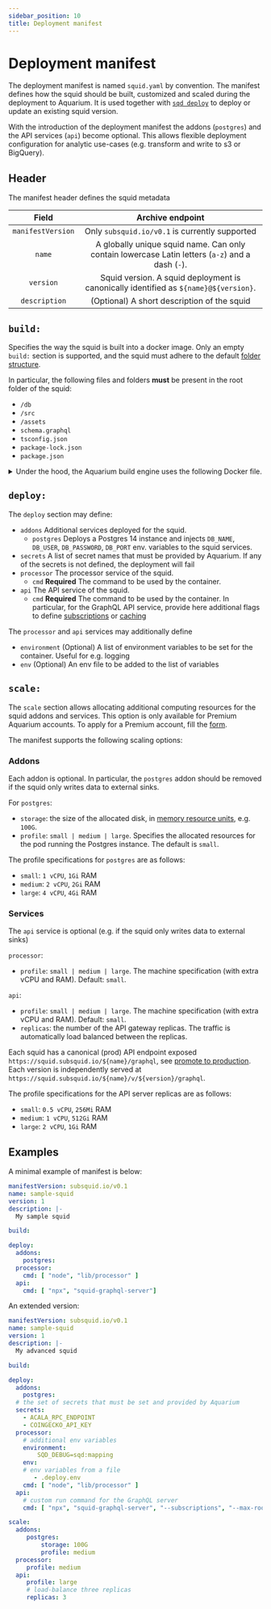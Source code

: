 ```yaml
---
sidebar_position: 10
title: Deployment manifest
---
```


# Deployment manifest

The deployment manifest is named `squid.yaml` by convention. The manifest defines how the squid should be built, customized and scaled during the deployment to Aquarium. It is used together with [`sqd deploy`](/squid-cli/deploy) to deploy or update an existing squid version.

With the introduction of the deployment manifest the addons (`postgres`) and the API services (`api`) become optional. This allows flexible deployment configuration for analytic use-cases (e.g. transform and write to s3 or BigQuery).
 
## Header

The manifest header defines the squid metadata

| Field                    |      Archive endpoint                         |  
|:-----------------------:|:---------------------------------------------:|
| `manifestVersion`        | Only `subsquid.io/v0.1` is currently supported     |
| `name` | A globally unique squid name. Can only contain lowercase Latin letters (`a-z`) and a dash (`-`). | 
| `version`                 | Squid version. A squid deployment is canonically identified as `${name}@${version}`.  |
| `description`  | (Optional) A short description of the squid  |

## `build:`

Specifies the way the squid is built into a docker image. Only an empty `build:` section is supported, and the squid must adhere
to the default [folder structure](/develop-a-squid/squid-structure).

In particular, the following files and folders **must** be present in the root folder of the squid:

- `/db`
- `/src`
- `/assets` 
- `schema.graphql`
- `tsconfig.json` 
- `package-lock.json`
- `package.json` 

<details><summary>Under the hood, the Aquarium build engine uses the following Docker file.</summary>
<p>

```dockerfile title="Dockerfile"
FROM node:16-alpine AS node
FROM node AS node-with-gyp
RUN apk add g++ make python3

FROM node-with-gyp AS builder
WORKDIR /squid
ADD package.json .
ADD package-lock.json .
RUN npm ci
ADD tsconfig.json .
ADD src src
RUN npm run build

FROM node-with-gyp AS deps
WORKDIR /squid
ADD package.json .
ADD package-lock.json .
RUN npm ci --production

FROM node AS squid
WORKDIR /squid
COPY --from=deps /squid/package.json .
COPY --from=deps /squid/package-lock.json .
COPY --from=deps /squid/node_modules node_modules
COPY --from=builder /squid/lib lib
RUN echo -e "loglevel=silent\\nupdate-notifier=false" > /squid/.npmrc
ADD db db
ADD assets assets
ADD schema.graphql .
```

</p>
</details>

## `deploy:`

The `deploy` section may define:


- `addons` Additional services deployed for the squid. 
  + `postgres` Deploys a Postgres 14 instance and injects `DB_NAME`, `DB_USER`, `DB_PASSWORD`, `DB_PORT` env. variables to the squid services.
- `secrets` A list of secret names that must be provided by Aquarium. If any of the secrets is not defined, the deployment will fail
- `processor` The processor service of the squid. 
  + `cmd` **Required** The command to be used by the container.
- `api` The API service of the squid.
  + `cmd` **Required** The command to be used by the container. In particular, for the GraphQL API service, provide here additional flags to define [subscriptions](/develop-a-squid/graphql-api/subscriptions) or [caching](/develop-a-squid/graphql-api/caching)

The `processor` and `api` services may additionally define
- `environment` (Optional) A list of environment variables to be set for the container. Useful for e.g. logging
- `env` (Optional) An env file to be added to the list of variables

## `scale:`

The `scale` section allows allocating additional computing resources for the squid addons and services. This option is only available for Premium Aquarium accounts. To apply for a Premium account, fill the [form](https://luvp4va64ru.typeform.com/to/QrRF66q5).

The manifest supports the following scaling options:

### Addons 

Each addon is optional. In particular, the `postgres` addon should be removed if the squid only writes data to external sinks.

For `postgres`:
- `storage`: the size of the allocated disk, in [memory resource units](https://kubernetes.io/docs/concepts/configuration/manage-resources-containers/#meaning-of-memory), e.g. `100G`.
- `profile`: `small | medium | large`. Specifies the allocated resources for the pod running the Postgres instance. The default is `small`.

The profile specifications for `postgres` are as follows:
- `small`: `1 vCPU`, `1Gi` RAM
- `medium`: `2 vCPU`, `2Gi` RAM
- `large`: `4 vCPU`, `4Gi` RAM


### Services

The `api` service is optional (e.g. if the squid only writes data to external sinks)

`processor`:
 - `profile`: `small | medium | large`. The machine specification (with extra vCPU and RAM). Default: `small`.

`api`:
 - `profile`: `small | medium | large`. The machine specification (with extra vCPU and RAM). Default: `small`.
 - `replicas`: the number of the API gateway replicas. The traffic is automatically load balanced between the replicas.

Each squid has a canonical (prod) API endpoint exposed `https://squid.subsquid.io/${name}/graphql`, see [promote to production](/deploy-squid/promote-to-production). Each version is independently served at `https://squid.subsquid.io/${name}/v/${version}/graphql`.

The profile specifications for the API server replicas are as follows:
- `small`: `0.5 vCPU`, `256Mi` RAM
- `medium`: `1 vCPU`, `512Gi` RAM
- `large`: `2 vCPU`, `1Gi` RAM


## Examples

A minimal example of manifest is below:

```yaml title="squid.yaml"
manifestVersion: subsquid.io/v0.1
name: sample-squid
version: 1
description: |-
  My sample squid  

build: 

deploy:
  addons:
    postgres: 
  processor:
    cmd: [ "node", "lib/processor" ] 
  api:
    cmd: [ "npx", "squid-graphql-server"]
```

An extended version:

```yaml title="squid.yaml"
manifestVersion: subsquid.io/v0.1
name: sample-squid
version: 1
description: |-
  My advanced squid 

build: 

deploy:
  addons:
    postgres: 
  # the set of secrets that must be set and provided by Aquarium
  secrets:
    - ACALA_RPC_ENDPOINT
    - COINGECKO_API_KEY 
  processor:
    # additional env variables
    environment:
        SQD_DEBUG=sqd:mapping
    env:
    # env variables from a file
       - .deploy.env  
    cmd: [ "node", "lib/processor" ] 
  api:
    # custom run command for the GraphQL server
    cmd: [ "npx", "squid-graphql-server", "--subscriptions", "--max-root-fields", "10", "--sql-statement-timeout", "1000" ] 

scale:
  addons:
     postgres:
         storage: 100G
         profile: medium
  processor:
     profile: medium
  api:
     profile: large
     # load-balance three replicas
     replicas: 3
```





